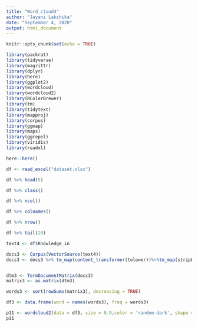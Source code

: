 ---
title: "Word_cloud4"
author: "Jayani Lakshika"
date: "September 4, 2020"
output: html_document
---

```{r setup, include=FALSE}
knitr::opts_chunk$set(echo = TRUE)
```

<!--To import necessary packages-->
```{r, message=FALSE, warning=FALSE}
library(packrat)
library(tidyverse)
library(magrittr)
library(dplyr)
library(here)
library(ggplot2)
library(wordcloud)
library(wordcloud2)
library(RColorBrewer)
library(tm)
library(tidytext)
library(mapproj)
library(corpus)
library(ggmap)
library(maps)
library(ggrepel)
library(viridis)
library(readxl)
```

```{r}
here::here()
```

```{r, comment = NA}
df <- read_excel("dataset.xlsx")

df %>% head(5)

df %>% class()

df %>% ncol()

df %>% colnames()

df %>% nrow()

df %>% tail(20)

```



```{r}
text4 <- df$Knowledge_in

docs3 <- Corpus(VectorSource(text4))
docs3 <- docs3 %>% tm_map(content_transformer(tolower))%>%tm_map(stripWhitespace) %>% tm_map(removePunctuation) %>% tm_map(removeNumbers) %>% tm_map(removeWords,c("and","with")) 


dtm3 <- TermDocumentMatrix(docs3)
matrix3 <- as.matrix(dtm3)

words3 <- sort(rowSums(matrix3), decreasing = TRUE)

df3 <- data.frame(word = names(words3), freq = words3)

p11 <- wordcloud2(data = df3, size = 0.9,color = 'random-dark', shape = 'pentagon')
p11
```
